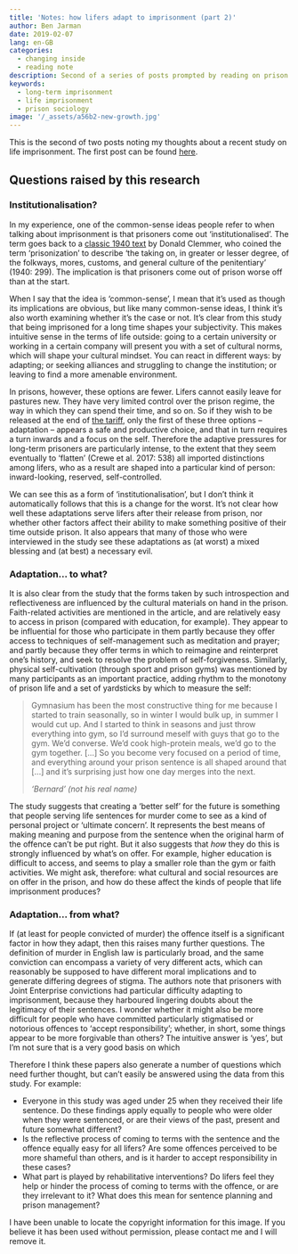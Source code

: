 ```yaml
---
title: 'Notes: how lifers adapt to imprisonment (part 2)'
author: Ben Jarman
date: 2019-02-07
lang: en-GB
categories:
  - changing inside
  - reading note
description: Second of a series of posts prompted by reading on prison adaptation
keywords:
  - long-term imprisonment
  - life imprisonment
  - prison sociology
image: '/_assets/a56b2-new-growth.jpg'
---
```


This is the second of two posts noting my thoughts about a recent study on life imprisonment. The first post can be found [here](https://changinginside.co.uk/?p=414).

## Questions raised by this research

### Institutionalisation?

In my experience, one of the common-sense ideas people refer to when talking about imprisonment is that prisoners come out 'institutionalised'. The term goes back to a [classic 1940 text](https://books.google.co.uk/books/about/The_Prison_Community.html?id=x7MRCV0-zcYC) by Donald Clemmer, who coined the term 'prisonization' to describe 'the taking on, in greater or lesser degree, of the folkways, mores, customs, and general culture of the penitentiary' (1940: 299). The implication is that prisoners come out of prison worse off than at the start.

When I say that the idea is 'common-sense', I mean that it's used as though its implications are obvious, but like many common-sense ideas, I think it's also worth examining whether it's the case or not. It's clear from this study that being imprisoned for a long time shapes your subjectivity. This makes intuitive sense in the terms of life outside: going to a certain university or working in a certain company will present you with a set of cultural norms, which will shape your cultural mindset. You can react in different ways: by adapting; or seeking alliances and struggling to change the institution; or leaving to find a more amenable environment.

In prisons, however, these options are fewer. Lifers cannot easily leave for pastures new. They have very limited control over the prison regime, the way in which they can spend their time, and so on. So if they wish to be released at the end of [the tariff](https://changinginside.co.uk/what-is-a-life-sentence/), only the first of these three options -- adaptation -- appears a safe and productive choice, and that in turn requires a turn inwards and a focus on the self. Therefore the adaptive pressures for long-term prisoners are particularly intense, to the extent that they seem eventually to 'flatten' (Crewe et al. 2017: 538) all imported distinctions among lifers, who as a result are shaped into a particular kind of person: inward-looking, reserved, self-controlled.

We can see this as a form of 'institutionalisation', but I don't think it automatically follows that this is a change for the worst. It's not clear how well these adaptations serve lifers after their release from prison, nor whether other factors affect their ability to make something positive of their time outside prison. It also appears that many of those who were interviewed in the study see these adaptations as (at worst) a mixed blessing and (at best) a necessary evil.

### Adaptation... to what?

It is also clear from the study that the forms taken by such introspection and reflectiveness are influenced by the cultural materials on hand in the prison. Faith-related activities are mentioned in the article, and are relatively easy to access in prison (compared with education, for example). They appear to be influential for those who participate in them partly because they offer access to techniques of self-management such as meditation and prayer; and partly because they offer terms in which to reimagine and reinterpret one's history, and seek to resolve the problem of self-forgiveness. Similarly, physical self-cultivation (through sport and prison gyms) was mentioned by many participants as an important practice, adding rhythm to the monotony of prison life and a set of yardsticks by which to measure the self:

> Gymnasium has been the most constructive thing for me because I started to train seasonally, so in winter I would bulk up, in summer I would cut up. And I started to think in seasons and just throw everything into gym, so I'd surround meself with guys that go to the gym. We'd converse. We'd cook high-protein meals, we'd go to the gym together. \[...\] So you become very focused on a period of time, and everything around your prison sentence is all shaped around that \[...\] and it's surprising just how one day merges into the next. 
> 
> *'Bernard' (not his real name)*

The study suggests that creating a 'better self' for the future is something that people serving life sentences for murder come to see as a kind of personal project or 'ultimate concern'. It represents the best means of making meaning and purpose from the sentence when the original harm of the offence can't be put right. But it also suggests that *how* they do this is strongly influenced by what's on offer. For example, higher education is difficult to access, and seems to play a smaller role than the gym or faith activities. We might ask, therefore: what cultural and social resources are on offer in the prison, and how do these affect the kinds of people that life imprisonment produces?

### Adaptation... from what?

If (at least for people convicted of murder) the offence itself is a significant factor in how they adapt, then this raises many further questions. The definition of murder in English law is particularly broad, and the same conviction can encompass a variety of very different acts, which can reasonably be supposed to have different moral implications and to generate differing degrees of stigma. The authors note that prisoners with Joint Enterprise convictions had particular difficulty adapting to imprisonment, because they harboured lingering doubts about the legitimacy of their sentences. I wonder whether it might also be more difficult for people who have committed particularly stigmatised or notorious offences to 'accept responsibility'; whether, in short, some things appear to be more forgivable than others? The intuitive answer is 'yes', but I'm not sure that is a very good basis on which

Therefore I think these papers also generate a number of questions which need further thought, but can't easily be answered using the data from this study. For example:

-   Everyone in this study was aged under 25 when they received their life sentence. Do these findings apply equally to people who were older when they were sentenced, or are their views of the past, present and future somewhat different?
-   Is the reflective process of coming to terms with the sentence and the offence equally easy for all lifers? Are some offences perceived to be more shameful than others, and is it harder to accept responsibility in these cases?
-   What part is played by rehabilitative interventions? Do lifers feel they help or hinder the process of coming to terms with the offence, or are they irrelevant to it? What does this mean for sentence planning and prison management?

::: {.callout-note}
I have been unable to locate the copyright information for this image. If you believe it has been used without permission, please contact me and I will remove it.
:::